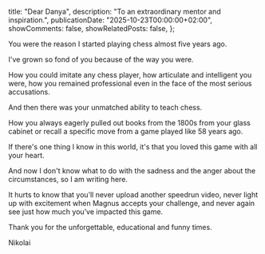   title: "Dear Danya",
  description: "To an extraordinary mentor and inspiration.",
  publicationDate: "2025-10-23T00:00:00+02:00",
  showComments: false,
  showRelatedPosts: false,
};

You were the reason I started playing chess almost five years ago.

I've grown so fond of you because of the way you were.

How you could imitate any chess player, how articulate and intelligent you were, how you remained professional even in the face of the most serious accusations.

And then there was your unmatched ability to teach chess.

How you always eagerly pulled out books from the 1800s from your glass cabinet or recall a specific move from a game played like 58 years ago.

If there's one thing I know in this world, it's that you loved this game with all your heart.

And now I don't know what to do with the sadness and the anger about the circumstances, so I am writing here.

It hurts to know that you’ll never upload another speedrun video, never light up with excitement when Magnus accepts your challenge, and never again see just how much you’ve impacted this game.

Thank you for the unforgettable, educational and funny times.

Nikolai
